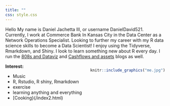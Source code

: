 ```yaml
---
title: ""
css: style.css
---
```



Hello My name is Daniel Jachetta III, or username DanielDavid521. Currently, I work at Commerce Bank In Kansas City in the Data Center as a Network Operations Specialist. Looking to further my career with my R data science skills to become a Data Scientist! I enjoy using the Tidyverse, Rmarkdown, and Shiny. I look to learn something new about R every day. I run the [808s and Dataviz](https://www.808sanddataviz.com) and [Cashflows and assets](https://www.cashflowandassets.com) blogs as well. 


<div style= "float:right;position: relative;">
```r
knitr::include_graphics("me.jpg")
```
</div>

**Interest:**

-  Music
-  R, Rstudio, R shiny, Rmarkdown
-  exercise
-  learning anything and everything
-  [Cooking}(/index2.html)



